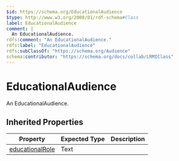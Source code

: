 ```yaml
---
$id: https://schema.org/EducationalAudience
$type: http://www.w3.org/2000/01/rdf-schema#Class
label: EducationalAudience
comment: |
  An EducationalAudience.
rdfs:comment: "An EducationalAudience."
rdfs:label: "EducationalAudience"
rdfs:subClassOf: "https://schema.org/Audience"
schema:contributor: "https://schema.org/docs/collab/LRMIClass"
---
```


# EducationalAudience

An EducationalAudience.

## Inherited Properties

| Property | Expected Type | Description |
| --- | --- | --- |
| [educationalRole](https://schema.org/educationalRole) | Text |  |
